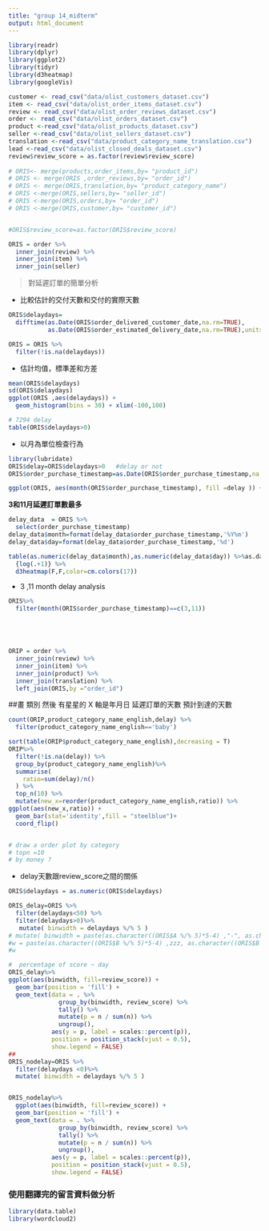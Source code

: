 ```yaml
---
title: "group 14_midterm"
output: html_document
---
```


```r
library(readr)
library(dplyr)
library(ggplot2)
library(tidyr)
library(d3heatmap)
library(googleVis)

customer <- read_csv("data/olist_customers_dataset.csv")
item <- read_csv("data/olist_order_items_dataset.csv")
review <- read_csv("data/olist_order_reviews_dataset.csv")         
order <- read_csv("data/olist_orders_dataset.csv")
product <-read_csv("data/olist_products_dataset.csv")
seller <-read_csv("data/olist_sellers_dataset.csv")
translation <-read_csv("data/product_category_name_translation.csv")
lead <-read_csv("data/olist_closed_deals_dataset.csv")
review$review_score = as.factor(review$review_score)
 
# ORIS<- merge(products,order_items,by= "product_id")
# ORIS <- merge(ORIS ,order_reviews,by= "order_id")
# ORIS <- merge(ORIS,translation,by= "product_category_name")
# ORIS <-merge(ORIS,sellers,by= "seller_id")
# ORIS <-merge(ORIS,orders,by= "order_id")
# ORIS <-merge(ORIS,customer,by= "customer_id")


#ORIS$review_score=as.factor(ORIS$review_score)


```


```r
ORIS = order %>%
  inner_join(review) %>%
  inner_join(item) %>%
  inner_join(seller)
```


>對延遲訂單的簡單分析

- 比較估計的交付天數和交付的實際天數
```r
ORIS$delaydays=
  difftime(as.Date(ORIS$order_delivered_customer_date,na.rm=TRUE),
           as.Date(ORIS$order_estimated_delivery_date,na.rm=TRUE),units = "days")

ORIS = ORIS %>%
  filter(!is.na(delaydays))

```

- 估計均值，標準差和方差
```r
mean(ORIS$delaydays)
sd(ORIS$delaydays)
ggplot(ORIS ,aes(delaydays)) +
  geom_histogram(bins = 30) + xlim(-100,100)

# 7294 delay
table(ORIS$delaydays>0)
```
- 以月為單位檢查行為

```r
library(lubridate)
ORIS$delay=ORIS$delaydays>0   #delay or not   
ORIS$order_purchase_timestamp=as.Date(ORIS$order_purchase_timestamp,na.rm=TRUE)

ggplot(ORIS, aes(month(ORIS$order_purchase_timestamp), fill =delay )) + geom_bar()
```
**3和11月延遲訂單數最多**

```r

delay_data  = ORIS %>%
  select(order_purchase_timestamp) 
delay_data$month=format(delay_data$order_purchase_timestamp,'%Y%m') 
delay_data$day=format(delay_data$order_purchase_timestamp,'%d') 

table(as.numeric(delay_data$month),as.numeric(delay_data$day)) %>%as.data.frame.matrix %>% 
  {log(.+1)} %>%  
  d3heatmap(F,F,color=cm.colors(17))

```


- 3 ,11 month delay analysis
```r

ORIS%>%
  filter(month(ORIS$order_purchase_timestamp)==c(3,11))






```

```r
ORIP = order %>%
  inner_join(review) %>%
  inner_join(item) %>%
  inner_join(product) %>%
  inner_join(translation) %>%
  left_join(ORIS,by ="order_id")
```
##畫 類別 然後 有星星的 X 軸是年月日  延遲訂單的天數 預計到達的天數

```r
count(ORIP,product_category_name_english,delay) %>%  
  filter(product_category_name_english=='baby')
```


```r
sort(table(ORIP$product_category_name_english),decreasing = T)
ORIP%>%
  filter(!is.na(delay)) %>%
  group_by(product_category_name_english)%>% 
  summarise(
    ratio=sum(delay)/n()
  ) %>%  
  top_n(10) %>%
  mutate(new_x=reorder(product_category_name_english,ratio)) %>% 
ggplot(aes(new_x,ratio)) +
  geom_bar(stat='identity',fill = "steelblue")+ 
  coord_flip()


# draw a order plot by category
# topn =10
# by money ?

```


- delay天數跟review_score之間的關係
```r
ORIS$delaydays = as.numeric(ORIS$delaydays)

ORIS_delay=ORIS %>%
  filter(delaydays<50) %>%
  filter(delaydays>0)%>%
   mutate( binwidth = delaydays %/% 5 )
# mutate( binwidth = paste(as.character((ORIS$A %/% 5)*5-4) ,"-", as.character((ORIS$A %/% 5)*5)))
#w = paste(as.character((ORIS$B %/% 5)*5-4) ,zzz, as.character((ORIS$B %/% 5)*5))
#w

#  percentage of score ~ day
ORIS_delay%>%
ggplot(aes(binwidth, fill=review_score)) +
  geom_bar(position = 'fill') +
  geom_text(data = . %>% 
              group_by(binwidth, review_score) %>%
              tally() %>%
              mutate(p = n / sum(n)) %>%
              ungroup(),
            aes(y = p, label = scales::percent(p)),
            position = position_stack(vjust = 0.5),
            show.legend = FALSE)
## 
ORIS_nodelay=ORIS %>%
  filter(delaydays <0)%>%
  mutate( binwidth = delaydays %/% 5 )


ORIS_nodelay%>%
  ggplot(aes(binwidth, fill=review_score)) +
  geom_bar(position = 'fill') +
  geom_text(data = . %>% 
              group_by(binwidth, review_score) %>%
              tally() %>%
              mutate(p = n / sum(n)) %>%
              ungroup(),
            aes(y = p, label = scales::percent(p)),
            position = position_stack(vjust = 0.5),
            show.legend = FALSE)

```

### 使用翻譯完的留言資料做分析
```r
library(data.table)
library(wordcloud2)
```

